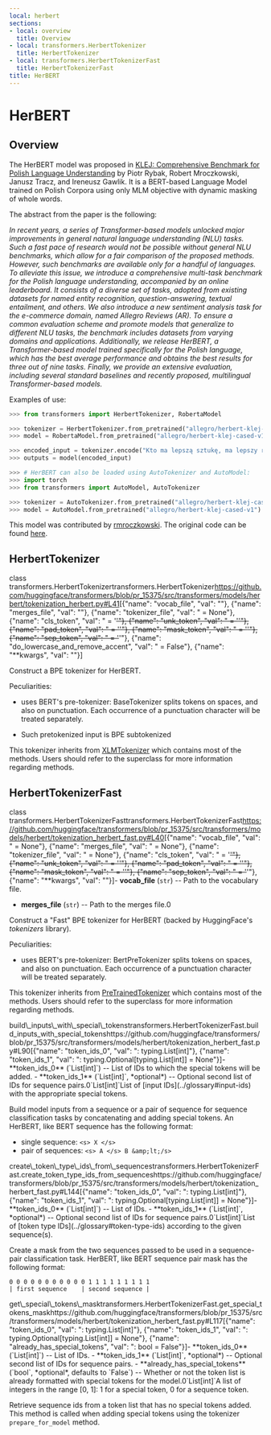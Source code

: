 ```yaml
---
local: herbert
sections:
- local: overview
  title: Overview
- local: transformers.HerbertTokenizer
  title: HerbertTokenizer
- local: transformers.HerbertTokenizerFast
  title: HerbertTokenizerFast
title: HerBERT
---
```

<script>
</script>
<!--Copyright 2020 The HuggingFace Team. All rights reserved.

Licensed under the Apache License, Version 2.0 (the "License"); you may not use this file except in compliance with
the License. You may obtain a copy of the License at

http://www.apache.org/licenses/LICENSE-2.0

Unless required by applicable law or agreed to in writing, software distributed under the License is distributed on
an "AS IS" BASIS, WITHOUT WARRANTIES OR CONDITIONS OF ANY KIND, either express or implied. See the License for the
specific language governing permissions and limitations under the License.
-->

<h1 id="herbert">HerBERT</h1>

<h2 id="overview">Overview</h2>

The HerBERT model was proposed in [KLEJ: Comprehensive Benchmark for Polish Language Understanding](https://www.aclweb.org/anthology/2020.acl-main.111.pdf) by Piotr Rybak, Robert Mroczkowski, Janusz Tracz, and
Ireneusz Gawlik. It is a BERT-based Language Model trained on Polish Corpora using only MLM objective with dynamic
masking of whole words.

The abstract from the paper is the following:

*In recent years, a series of Transformer-based models unlocked major improvements in general natural language
understanding (NLU) tasks. Such a fast pace of research would not be possible without general NLU benchmarks, which
allow for a fair comparison of the proposed methods. However, such benchmarks are available only for a handful of
languages. To alleviate this issue, we introduce a comprehensive multi-task benchmark for the Polish language
understanding, accompanied by an online leaderboard. It consists of a diverse set of tasks, adopted from existing
datasets for named entity recognition, question-answering, textual entailment, and others. We also introduce a new
sentiment analysis task for the e-commerce domain, named Allegro Reviews (AR). To ensure a common evaluation scheme and
promote models that generalize to different NLU tasks, the benchmark includes datasets from varying domains and
applications. Additionally, we release HerBERT, a Transformer-based model trained specifically for the Polish language,
which has the best average performance and obtains the best results for three out of nine tasks. Finally, we provide an
extensive evaluation, including several standard baselines and recently proposed, multilingual Transformer-based
models.*

Examples of use:

```python
>>> from transformers import HerbertTokenizer, RobertaModel

>>> tokenizer = HerbertTokenizer.from_pretrained("allegro/herbert-klej-cased-tokenizer-v1")
>>> model = RobertaModel.from_pretrained("allegro/herbert-klej-cased-v1")

>>> encoded_input = tokenizer.encode("Kto ma lepszą sztukę, ma lepszy rząd – to jasne.", return_tensors="pt")
>>> outputs = model(encoded_input)

>>> # HerBERT can also be loaded using AutoTokenizer and AutoModel:
>>> import torch
>>> from transformers import AutoModel, AutoTokenizer

>>> tokenizer = AutoTokenizer.from_pretrained("allegro/herbert-klej-cased-tokenizer-v1")
>>> model = AutoModel.from_pretrained("allegro/herbert-klej-cased-v1")
```

This model was contributed by [rmroczkowski](https://huggingface.co/rmroczkowski). The original code can be found
[here](https://github.com/allegro/HerBERT).


<h2 id="transformers.HerbertTokenizer">HerbertTokenizer</h2>

<div class="docstring">

<docstring><name>class transformers.HerbertTokenizer</name><anchor>transformers.HerbertTokenizer</anchor><source>https://github.com/huggingface/transformers/blob/pr_15375/src/transformers/models/herbert/tokenization_herbert.py#L41</source><parameters>[{"name": "vocab_file", "val": ""}, {"name": "merges_file", "val": ""}, {"name": "tokenizer_file", "val": " = None"}, {"name": "cls_token", "val": " = '<s>'"}, {"name": "unk_token", "val": " = '<unk>'"}, {"name": "pad_token", "val": " = '<pad>'"}, {"name": "mask_token", "val": " = '<mask>'"}, {"name": "sep_token", "val": " = '</s>'"}, {"name": "do_lowercase_and_remove_accent", "val": " = False"}, {"name": "**kwargs", "val": ""}]</parameters></docstring>

Construct a BPE tokenizer for HerBERT.

Peculiarities:

- uses BERT's pre-tokenizer: BaseTokenizer splits tokens on spaces, and also on punctuation. Each occurrence of a
  punctuation character will be treated separately.

- Such pretokenized input is BPE subtokenized

This tokenizer inherits from [XLMTokenizer](/docs/transformers/pr_15375/en/model_doc/xlm#transformers.XLMTokenizer) which contains most of the methods. Users should refer to the
superclass for more information regarding methods.


</div>

<h2 id="transformers.HerbertTokenizerFast">HerbertTokenizerFast</h2>

<div class="docstring">

<docstring><name>class transformers.HerbertTokenizerFast</name><anchor>transformers.HerbertTokenizerFast</anchor><source>https://github.com/huggingface/transformers/blob/pr_15375/src/transformers/models/herbert/tokenization_herbert_fast.py#L40</source><parameters>[{"name": "vocab_file", "val": " = None"}, {"name": "merges_file", "val": " = None"}, {"name": "tokenizer_file", "val": " = None"}, {"name": "cls_token", "val": " = '<s>'"}, {"name": "unk_token", "val": " = '<unk>'"}, {"name": "pad_token", "val": " = '<pad>'"}, {"name": "mask_token", "val": " = '<mask>'"}, {"name": "sep_token", "val": " = '</s>'"}, {"name": "**kwargs", "val": ""}]</parameters><paramsdesc>- **vocab_file** (`str`) --
  Path to the vocabulary file.
- **merges_file** (`str`) --
  Path to the merges file.</paramsdesc><paramgroups>0</paramgroups></docstring>

Construct a "Fast" BPE tokenizer for HerBERT (backed by HuggingFace's *tokenizers* library).

Peculiarities:

- uses BERT's pre-tokenizer: BertPreTokenizer splits tokens on spaces, and also on punctuation. Each occurrence of
  a punctuation character will be treated separately.

This tokenizer inherits from [PreTrainedTokenizer](/docs/transformers/pr_15375/en/main_classes/tokenizer#transformers.PreTrainedTokenizer) which contains most of the methods. Users should refer to the
superclass for more information regarding methods.





<div class="docstring">
<docstring><name>build\_inputs\_with\_special\_tokens</name><anchor>transformers.HerbertTokenizerFast.build_inputs_with_special_tokens</anchor><source>https://github.com/huggingface/transformers/blob/pr_15375/src/transformers/models/herbert/tokenization_herbert_fast.py#L90</source><parameters>[{"name": "token_ids_0", "val": ": typing.List[int]"}, {"name": "token_ids_1", "val": ": typing.Optional[typing.List[int]] = None"}]</parameters><paramsdesc>- **token_ids_0** (`List[int]`) --
  List of IDs to which the special tokens will be added.
- **token_ids_1** (`List[int]`, *optional*) --
  Optional second list of IDs for sequence pairs.</paramsdesc><paramgroups>0</paramgroups><rettype>`List[int]`</rettype><retdesc>List of [input IDs](../glossary#input-ids) with the appropriate special tokens.</retdesc></docstring>

Build model inputs from a sequence or a pair of sequence for sequence classification tasks by concatenating and
adding special tokens. An HerBERT, like BERT sequence has the following format:

- single sequence: `<s> X </s>`
- pair of sequences: `<s> A </s> B &amp;lt;/s>`








</div>
<div class="docstring">
<docstring><name>create\_token\_type\_ids\_from\_sequences</name><anchor>transformers.HerbertTokenizerFast.create_token_type_ids_from_sequences</anchor><source>https://github.com/huggingface/transformers/blob/pr_15375/src/transformers/models/herbert/tokenization_herbert_fast.py#L144</source><parameters>[{"name": "token_ids_0", "val": ": typing.List[int]"}, {"name": "token_ids_1", "val": ": typing.Optional[typing.List[int]] = None"}]</parameters><paramsdesc>- **token_ids_0** (`List[int]`) --
  List of IDs.
- **token_ids_1** (`List[int]`, *optional*) --
  Optional second list of IDs for sequence pairs.</paramsdesc><paramgroups>0</paramgroups><rettype>`List[int]`</rettype><retdesc>List of [token type IDs](../glossary#token-type-ids) according to the given sequence(s).</retdesc></docstring>

Create a mask from the two sequences passed to be used in a sequence-pair classification task. HerBERT, like
BERT sequence pair mask has the following format:

```
0 0 0 0 0 0 0 0 0 0 0 1 1 1 1 1 1 1 1 1
| first sequence    | second sequence |
```








</div>
<div class="docstring">
<docstring><name>get\_special\_tokens\_mask</name><anchor>transformers.HerbertTokenizerFast.get_special_tokens_mask</anchor><source>https://github.com/huggingface/transformers/blob/pr_15375/src/transformers/models/herbert/tokenization_herbert_fast.py#L117</source><parameters>[{"name": "token_ids_0", "val": ": typing.List[int]"}, {"name": "token_ids_1", "val": ": typing.Optional[typing.List[int]] = None"}, {"name": "already_has_special_tokens", "val": ": bool = False"}]</parameters><paramsdesc>- **token_ids_0** (`List[int]`) --
  List of IDs.
- **token_ids_1** (`List[int]`, *optional*) --
  Optional second list of IDs for sequence pairs.
- **already_has_special_tokens** (`bool`, *optional*, defaults to `False`) --
  Whether or not the token list is already formatted with special tokens for the model.</paramsdesc><paramgroups>0</paramgroups><rettype>`List[int]`</rettype><retdesc>A list of integers in the range [0, 1]: 1 for a special token, 0 for a sequence token.</retdesc></docstring>

Retrieve sequence ids from a token list that has no special tokens added. This method is called when adding
special tokens using the tokenizer `prepare_for_model` method.








</div></div>
